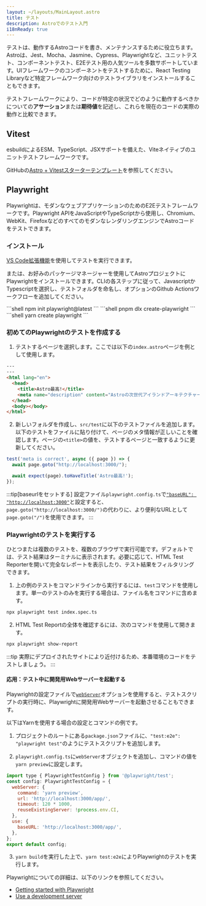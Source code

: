 ```yaml
---
layout: ~/layouts/MainLayout.astro
title: テスト
description: Astroでのテスト入門
i18nReady: true
---
```



テストは、動作するAstroコードを書き、メンテナンスするために役立ちます。Astroは、Jest、Mocha、Jasmine、Cypress、Playwrightなど、ユニットテスト、コンポーネントテスト、E2Eテスト用の人気ツールを多数サポートしています。UIフレームワークのコンポーネントをテストするために、React Testing Libraryなど特定フレームワーク向けのテストライブラリをインストールすることもできます。

テストフレームワークにより、コードが特定の状況でどのように動作するべきかについての**アサーション**または**期待値**を記述し、これらを現在のコードの実際の動作と比較できます。

## Vitest

esbuildによるESM、TypeScript、JSXサポートを備えた、Viteネイティブのユニットテストフレームワークです。

GitHubの[Astro + Vitestスターターテンプレート](https://github.com/withastro/astro/tree/latest/examples/with-vitest)を参照してください。

## Playwright

Playwrightは、モダンなウェブアプリケーションのためのE2Eテストフレームワークです。Playwright APIをJavaScriptやTypeScriptから使用し、Chromium、WebKit、FirefoxなどのすべてのモダンなレンダリングエンジンでAstroコードをテストできます。

### インストール

[VS Code拡張機能](https://playwright.dev/docs/getting-started-vscode)を使用してテストを実行できます。

または、お好みのパッケージマネージャーを使用してAstroプロジェクトにPlaywrightをインストールできます。CLIの各ステップに従って、JavascriptかTypescriptを選択し、テストフォルダを命名し、オプションのGithub Actionsワークフローを追加してください。

<PackageManagerTabs>
  <Fragment slot="npm">
  ```shell
  npm init playwright@latest
  ```
  </Fragment>
  <Fragment slot="pnpm">
  ```shell
  pnpm dlx create-playwright
  ```
  </Fragment>
  <Fragment slot="yarn">
  ```shell
  yarn create playwright
  ```
  </Fragment>
</PackageManagerTabs>

### 初めてのPlaywrightのテストを作成する

1. テストするページを選択します。ここでは以下の`index.astro`ページを例として使用します。

```html title="src/pages/index.astro"
---
---
<html lang="en">
  <head>
    <title>Astro最高!</title>
    <meta name="description" content="Astroの次世代アイランドアーキテクチャーにより、どこからでもコンテンツを取り込み、高速に配信することができます。" />
  </head>
  <body></body>
</html>
```

2. 新しいフォルダを作成し、`src/test`に以下のテストファイルを追加します。以下のテストをファイルに貼り付けて、ページのメタ情報が正しいことを確認します。ページの`<title>`の値を、テストするページと一致するように更新してください。

```jsx title="src/test/index.spec.ts" "Astro最高!"
test('meta is correct', async ({ page }) => {
  await page.goto("http://localhost:3000/");

  await expect(page).toHaveTitle('Astro最高!');
});
```

:::tip[baseurlをセットする]
設定ファイル`playwright.config.ts`で[`"baseURL": "http://localhost:3000"`](https://playwright.dev/docs/api/class-testoptions#test-options-base-url)と設定すると、`page.goto("http://localhost:3000/")`の代わりに、より便利なURLとして`page.goto("/")`を使用できます。
:::

### Playwrightのテストを実行する

ひとつまたは複数のテストを、複数のブラウザで実行可能です。デフォルトでは、テスト結果はターミナルに表示されます。必要に応じて、HTML Test Reporterを開いて完全なレポートを表示したり、テスト結果をフィルタリングできます。

1. 上の例のテストをコマンドラインから実行するには、`test`コマンドを使用します。単一のテストのみを実行する場合は、ファイル名をコマンドに含めます。

```sh
npx playwright test index.spec.ts
```

2. HTML Test Reportの全体を確認するには、次のコマンドを使用して開きます。
```sh
npx playwright show-report
```

:::tip
実際にデプロイされたサイトにより近付けるため、本番環境のコードをテストしましょう。
:::

#### 応用：テスト中に開発用Webサーバーを起動する

Playwrightの設定ファイルで[`webServer`](https://playwright.dev/docs/test-advanced#launching-a-development-web-server-during-the-tests)オプションを使用すると、テストスクリプトの実行時に、Playwrightに開発用Webサーバーを起動させることもできます。

以下はYarnを使用する場合の設定とコマンドの例です。

1. プロジェクトのルートにある`package.json`ファイルに、`"test:e2e": "playwright test"`のようにテストスクリプトを追加します。

2. `playwright.config.ts`に`webServer`オブジェクトを追加し、コマンドの値を`yarn preview`に設定します。

```js title="playwright.config.ts" ins={3-8} "yarn preview"
import type { PlaywrightTestConfig } from '@playwright/test';
const config: PlaywrightTestConfig = {
  webServer: {
    command: 'yarn preview',
    url: 'http://localhost:3000/app/',
    timeout: 120 * 1000,
    reuseExistingServer: !process.env.CI,
  },
  use: {
    baseURL: 'http://localhost:3000/app/',
  },
};
export default config;
```

3. `yarn build`を実行した上で、`yarn test:e2e`によりPlaywrightのテストを実行します。

Playwrightについての詳細は、以下のリンクを参照してください。

- [Getting started with Playwright](https://playwright.dev/docs/intro)
- [Use a development server](https://playwright.dev/docs/test-advanced#launching-a-development-web-server-during-the-tests)
